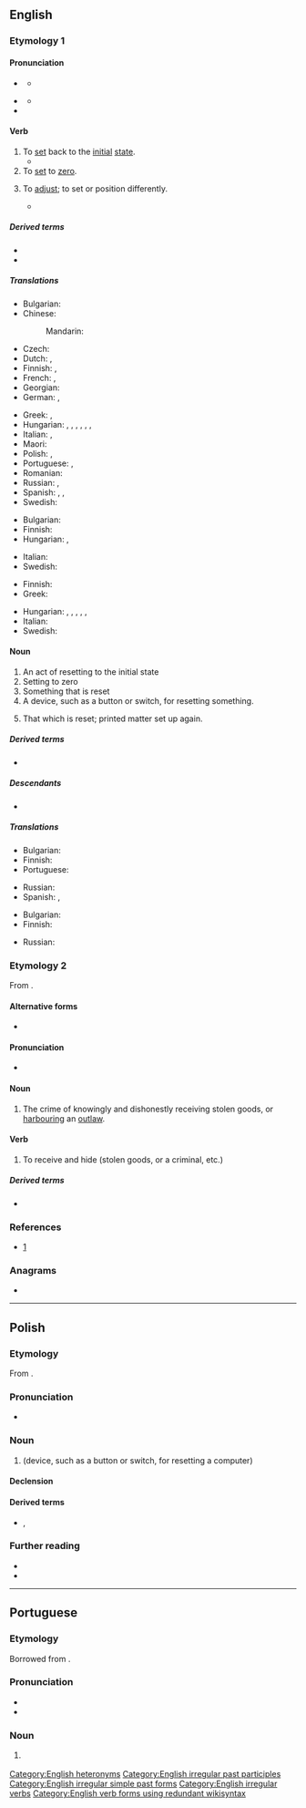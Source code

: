 {{also|Reset|rešet|řešet}}
==English==
{{wikipedia|dab=reset}}

===Etymology 1===
{{prefix|en|re|set}}

====Pronunciation====

* {{sense|verb}} {{IPA|en|/ɹiːˈsɛt/}}
** {{audio|en|LL-Q1860 (eng)-Vealhurl-reset1.wav|Audio (RP)}}
* {{sense|noun}} {{IPA|en|/ˈɹiː.sɛt/}}
** {{audio|en|LL-Q1860 (eng)-Vealhurl-reset2.wav|Audio (RP)}}
* {{rhymes|en|ɛt|s=2}}

====Verb====
{{en-verb|resets|resetting|reset}}

# To [[set]] back to the [[initial]] [[state]].
#* {{quote-book|en|year=1913|author={{w|Joseph C. Lincoln}}
|title=[http://openlibrary.org/works/OL5535161W Mr. Pratt's Patients]|chapter=1
|passage=Then there came a reg'lar terror of a sou'wester same as you don't get one summer in a thousand, and blowed the shanty flat and ripped about half of the weir poles out of the sand. We spent consider'ble money getting 'em '''reset''', and then a swordfish got into the pound and tore the nets all to slathers, right in the middle of the squiteague season.}}
# To [[set]] to [[zero]].
# {{lb|en|transitive}} To [[adjust]]; to set or position differently.
#* {{quote-book|en|year=1895|author=Robert W. Chambers|title=Rue Barrée|passage=He turned and steered his course toward some lights clustered at the end of the street. They proved farther away than he had anticipated, and after a long quest he came to the conclusion that his eyes had been mysteriously removed from their proper places and had been '''reset''' on either side of his head like those of a bird.}}

=====Derived terms=====
* {{l|en|resettable}}
* {{l|en|resetter}}

=====Translations=====
{{trans-top|to set back to the initial state}}
* Bulgarian: {{t|bg|установявам отново}}
* Chinese:
*: Mandarin: {{t+|cmn|重置|tr=chóngzhì|sc=Hani}}
* Czech: {{t+|cs|resetovat}}
* Dutch: {{t|nl|herinitialiseren}}, {{t|nl|terugstellen}}
* Finnish: {{t|fi|[[palauttaa]] [[alkutila|alkutilaan]]}}, {{t+|fi|resetoida}}
* French: {{t+|fr|remettre à zéro}}, {{t+|fr|réinitialiser}}
* Georgian: {{t|ka|გადაყენება}}
* German: {{t+|de|zurücksetzen}}, {{t|de|rücksetzen}}
{{trans-mid}}
* Greek: {{t+|el|επαναφέρω}}, {{t|el|επανεκκινώ}}
* Hungarian: {{t+|hu|visszaállít}}, {{t+|hu|[[alaphelyzetbe]] [[állít]]}}, {{t+|hu|[[helyre|hely]][[helyére|(é)]][[helyre|re]] [[tesz]]}}, {{t+|hu|visszahelyez}}, {{t+|hu|visszahelyez}}, {{t|hu|helyreilleszt}}, {{t|hu|újraindít}}
* Italian: {{t+|it|resettare}}, {{t+|it|azzerare}}
* Maori: {{t|mi|tautuhi anō }}
* Polish: {{t+|pl|resetować|impf}}, {{t+|pl|zresetować|pf}}
* Portuguese: {{t+|pt|repor}}, {{t+|pt|restaurar}}
* Romanian: {{t|ro|reseta}}
* Russian: {{t+|ru|перезагружа́ть|impf}}, {{t+|ru|перезагрузи́ть|pf}}
* Spanish: {{t+|es|restablecer}}, {{t+|es|resetear}}, {{t+|es|restaurar }}
* Swedish: {{t+|sv|återställa}}
{{trans-bottom}}

{{trans-top|to set to zero}}
* Bulgarian: {{t|bg|нулирам}}
* Finnish: {{t+|fi|nollata}}
* Hungarian: {{t+|hu|[[nullára]] [[állít]]}}, {{t|hu|lenulláz}}
{{trans-mid}}
* Italian: {{t+|it|azzerare}}
* Swedish: {{t+|sv|nollställa}}
{{trans-bottom}}

{{trans-top|to adjust again after an initial failure}}
* Finnish: {{t|fi|[[säätää]] [[asetusarvo|asetusarvoja]]}}
* Greek: {{t|el|επαναρυθμίζω}}
{{trans-mid}}
* Hungarian: {{t+|hu|átrak}}, {{t+|hu|áthelyez}}, {{t+|hu|átállít}}, {{t+|hu|áthangol}}, {{t|hu|átszerel}}, {{t|hu|utánállít}}
* Italian: {{t+|it|ripristinare}}
* Swedish: {{t+|sv|återställa}}
{{trans-bottom}}

====Noun====
{{en-noun}}

# An act of resetting to the initial state
# Setting to zero
# Something that is reset
# A device, such as a button or switch, for resetting something.
# {{lb|en|typography}} That which is reset; printed matter set up again.

=====Derived terms=====
* {{l|en|factory reset}}

=====Descendants=====
* {{desc|ja|リセット|tr=risetto|bor=1}}

=====Translations=====
{{trans-top|an act of resetting to the initial state}}
* Bulgarian: {{t+|bg|възстановяване|n}}
* Finnish: {{t|fi|[[oletusarvo#Finish|oletusarvojen]] [[palautus]]}}
* Portuguese: {{t+|pt|restaurar}}
{{trans-mid}}
* Russian: {{t+|ru|перезагру́зка|f}}
* Spanish: {{t|es|restablecimiento|m}}, {{t|es|reseteo|m}}
{{trans-bottom}}

{{trans-top|setting to zero}}
* Bulgarian: {{t|bg|нулиране}}
* Finnish: {{t|fi|nollaus}}
{{trans-mid}}
* Russian: {{t+|ru|сброс|m}}
{{trans-bottom}}

===Etymology 2===
From {{m|en|receipt}}.

====Alternative forms====
* {{l|en|ressett}}

====Pronunciation====
* {{IPA|en|/ɹəˈsɛt/}}

====Noun====
{{en-noun}}

# {{lb|en|Scotland|law}} The crime of knowingly and dishonestly receiving stolen goods, or [[harbour]]ing an [[outlaw]].

====Verb====
{{en-verb|++}}

# {{lb|en|Scotland|law}} To receive and hide (stolen goods, or a criminal, etc.)

=====Derived terms=====
* {{l|en|resetter}}

===References===
* [http://www.police-information.co.uk/legislation/legislationindexsco.html#reset]

===Anagrams===
* {{anagrams|en|a=eerst|Ester|Steer|Trees|ester|estre|re-est.|reest|retes|seter|steer|stere|teers|teres|terse|trees}}

[[Category:English heteronyms]]
[[Category:English irregular past participles]]
[[Category:English irregular simple past forms]]
[[Category:English irregular verbs]]
[[Category:English verb forms using redundant wikisyntax]]

----

==Polish==
{{wp|lang=pl}}

===Etymology===
From {{bor|pl|en|reset}}.

===Pronunciation===
* {{pl-IPA}}

===Noun===
{{pl-noun|m-in}}

# {{lb|pl|computing}} {{l|en|reset}} (device, such as a button or switch, for resetting a computer)
#: {{syn|pl|restart}}

====Declension====
{{pl-decl-noun-m-in}}

====Derived terms====
* {{q|verbs}} {{l|pl|resetować}}, {{l|pl|zresetować}}

===Further reading===
* {{R:pl:WSJP}}
* {{R:PWN}}

----

==Portuguese==

===Etymology===
Borrowed from {{bor|pt|en|reset}}.

===Pronunciation===
* {{IPA|pt|/ʁeˈzɛ.t(ʃ)(i)/}}
* {{rhymes|pt|ɛt(ʃ)i|s=2}}

===Noun===
{{pt-noun|m|resets}}
# {{l|en|reset}} {{gloss|button}}
